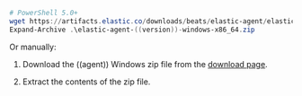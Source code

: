 
```powershell
# PowerShell 5.0+
wget https://artifacts.elastic.co/downloads/beats/elastic-agent/elastic-agent-((version))-windows-x86_64.zip -OutFile elastic-agent-((version))-windows-x86_64.zip 
Expand-Archive .\elastic-agent-((version))-windows-x86_64.zip
```
Or manually:

1. Download the ((agent)) Windows zip file from the
    [download page](https://www.elastic.co/downloads/beats/elastic-agent).

1. Extract the contents of the zip file.
